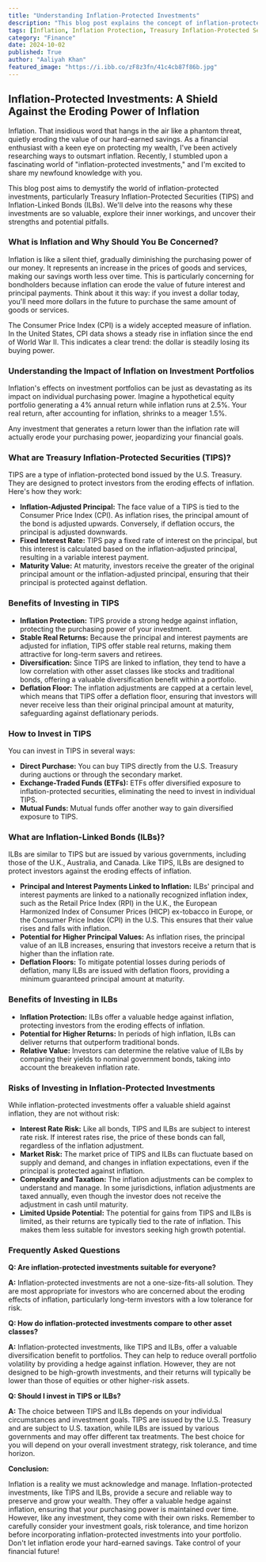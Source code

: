 ```yaml
---
title: "Understanding Inflation-Protected Investments"
description: "This blog post explains the concept of inflation-protected investments, focusing on Treasury Inflation-Protected Securities (TIPS) and Inflation-Linked Bonds (ILBs). It delves into their workings, benefits, risks, and investment strategies, helping you understand how to safeguard your savings against the eroding effects of inflation."
tags: [Inflation, Inflation Protection, Treasury Inflation-Protected Securities, TIPS, Inflation-Linked Bonds, ILBs, Investment, Finance, Bonds, Fixed Income, Portfolio Management, Financial Planning]
category: "Finance"
date: 2024-10-02
published: True
author: "Aaliyah Khan"
featured_image: "https://i.ibb.co/zF8z3fn/41c4cb87f86b.jpg"
---
```


##  Inflation-Protected Investments: A Shield Against the Eroding Power of Inflation

Inflation. That insidious word that hangs in the air like a phantom threat, quietly eroding the value of our hard-earned savings. As a financial enthusiast with a keen eye on protecting my wealth, I've been actively researching ways to outsmart inflation. Recently, I stumbled upon a fascinating world of "inflation-protected investments," and I'm excited to share my newfound knowledge with you.

This blog post aims to demystify the world of inflation-protected investments, particularly Treasury Inflation-Protected Securities (TIPS) and Inflation-Linked Bonds (ILBs). We'll delve into the reasons why these investments are so valuable, explore their inner workings, and uncover their strengths and potential pitfalls.

### What is Inflation and Why Should You Be Concerned?

Inflation is like a silent thief, gradually diminishing the purchasing power of our money. It represents an increase in the prices of goods and services, making our savings worth less over time. This is particularly concerning for bondholders because inflation can erode the value of future interest and principal payments. Think about it this way: if you invest a dollar today, you'll need more dollars in the future to purchase the same amount of goods or services.

The Consumer Price Index (CPI) is a widely accepted measure of inflation. In the United States, CPI data shows a steady rise in inflation since the end of World War II. This indicates a clear trend: the dollar is steadily losing its buying power.

### Understanding the Impact of Inflation on Investment Portfolios

Inflation's effects on investment portfolios can be just as devastating as its impact on individual purchasing power.  Imagine a hypothetical equity portfolio generating a 4% annual return while inflation runs at 2.5%. Your real return, after accounting for inflation, shrinks to a meager 1.5%.  

Any investment that generates a return lower than the inflation rate will actually erode your purchasing power, jeopardizing your financial goals.

### What are Treasury Inflation-Protected Securities (TIPS)?

TIPS are a type of inflation-protected bond issued by the U.S. Treasury. They are designed to protect investors from the eroding effects of inflation.  Here's how they work:

- **Inflation-Adjusted Principal:** The face value of a TIPS is tied to the Consumer Price Index (CPI). As inflation rises, the principal amount of the bond is adjusted upwards. Conversely, if deflation occurs, the principal is adjusted downwards.
- **Fixed Interest Rate:** TIPS pay a fixed rate of interest on the principal, but this interest is calculated based on the inflation-adjusted principal, resulting in a variable interest payment. 
- **Maturity Value:** At maturity, investors receive the greater of the original principal amount or the inflation-adjusted principal, ensuring that their principal is protected against deflation.

### Benefits of Investing in TIPS

- **Inflation Protection:** TIPS provide a strong hedge against inflation, protecting the purchasing power of your investment.
- **Stable Real Returns:**  Because the principal and interest payments are adjusted for inflation, TIPS offer stable real returns, making them attractive for long-term savers and retirees.
- **Diversification:**  Since TIPS are linked to inflation, they tend to have a low correlation with other asset classes like stocks and traditional bonds, offering a valuable diversification benefit within a portfolio.
- **Deflation Floor:**  The inflation adjustments are capped at a certain level, which means that TIPS offer a deflation floor, ensuring that investors will never receive less than their original principal amount at maturity, safeguarding against deflationary periods.

### How to Invest in TIPS

You can invest in TIPS in several ways:

- **Direct Purchase:** You can buy TIPS directly from the U.S. Treasury during auctions or through the secondary market.
- **Exchange-Traded Funds (ETFs):** ETFs offer diversified exposure to inflation-protected securities, eliminating the need to invest in individual TIPS.
- **Mutual Funds:**  Mutual funds offer another way to gain diversified exposure to TIPS.

### What are Inflation-Linked Bonds (ILBs)?

ILBs are similar to TIPS but are issued by various governments, including those of the U.K., Australia, and Canada. Like TIPS, ILBs are designed to protect investors against the eroding effects of inflation.

- **Principal and Interest Payments Linked to Inflation:** ILBs' principal and interest payments are linked to a nationally recognized inflation index, such as the Retail Price Index (RPI) in the U.K., the European Harmonized Index of Consumer Prices (HICP) ex-tobacco in Europe, or the Consumer Price Index (CPI) in the U.S. This ensures that their value rises and falls with inflation.
- **Potential for Higher Principal Values:**  As inflation rises, the principal value of an ILB increases, ensuring that investors receive a return that is higher than the inflation rate.
- **Deflation Floors:**  To mitigate potential losses during periods of deflation, many ILBs are issued with deflation floors, providing a minimum guaranteed principal amount at maturity. 

### Benefits of Investing in ILBs

- **Inflation Protection:** ILBs offer a valuable hedge against inflation, protecting investors from the eroding effects of inflation.
- **Potential for Higher Returns:**  In periods of high inflation, ILBs can deliver returns that outperform traditional bonds.
- **Relative Value:**  Investors can determine the relative value of ILBs by comparing their yields to nominal government bonds, taking into account the breakeven inflation rate. 

### Risks of Investing in Inflation-Protected Investments

While inflation-protected investments offer a valuable shield against inflation, they are not without risk:

- **Interest Rate Risk:**  Like all bonds, TIPS and ILBs are subject to interest rate risk. If interest rates rise, the price of these bonds can fall, regardless of the inflation adjustment.
- **Market Risk:** The market price of TIPS and ILBs can fluctuate based on supply and demand, and changes in inflation expectations, even if the principal is protected against inflation.
- **Complexity and Taxation:**  The inflation adjustments can be complex to understand and manage. In some jurisdictions, inflation adjustments are taxed annually, even though the investor does not receive the adjustment in cash until maturity.
- **Limited Upside Potential:**   The potential for gains from TIPS and ILBs is limited, as their returns are typically tied to the rate of inflation. This makes them less suitable for investors seeking high growth potential.

### Frequently Asked Questions

**Q: Are inflation-protected investments suitable for everyone?**

**A:** Inflation-protected investments are not a one-size-fits-all solution. They are most appropriate for investors who are concerned about the eroding effects of inflation, particularly long-term investors with a low tolerance for risk.

**Q: How do inflation-protected investments compare to other asset classes?**

**A:** Inflation-protected investments, like TIPS and ILBs, offer a valuable diversification benefit to portfolios. They can help to reduce overall portfolio volatility by providing a hedge against inflation. However, they are not designed to be high-growth investments, and their returns will typically be lower than those of equities or other higher-risk assets.

**Q: Should I invest in TIPS or ILBs?**

**A:**  The choice between TIPS and ILBs depends on your individual circumstances and investment goals. TIPS are issued by the U.S. Treasury and are subject to U.S. taxation, while ILBs are issued by various governments and may offer different tax treatments. The best choice for you will depend on your overall investment strategy, risk tolerance, and time horizon. 

**Conclusion:**

Inflation is a reality we must acknowledge and manage.  Inflation-protected investments, like TIPS and ILBs, provide a secure and reliable way to preserve and grow your wealth. They offer a valuable hedge against inflation, ensuring that your purchasing power is maintained over time. However, like any investment, they come with their own risks. Remember to carefully consider your investment goals, risk tolerance, and time horizon before incorporating inflation-protected investments into your portfolio.  Don't let inflation erode your hard-earned savings.  Take control of your financial future!